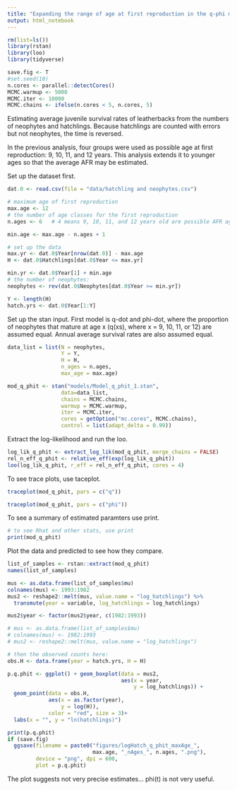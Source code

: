 ```yaml
---
title: "Expanding the range of age at first reproduction in the q-phi model"
output: html_notebook
---
```



```r
rm(list=ls())
library(rstan)
library(loo)
library(tidyverse)

save.fig <- T
#set.seed(10)
n.cores <- parallel::detectCores()
MCMC.warmup <- 5000
MCMC.iter <- 10000
MCMC.chains <- ifelse(n.cores < 5, n.cores, 5)
```

Estimating average juvenile survival rates of leatherbacks from the numbers of neophytes and hatchlings. Because hatchlings are counted with errors but not neophytes, the time is reversed.

In the previous analysis, four groups were used as possible age at first reproduction:  9, 10, 11, and 12 years. This analysis extends it to younger ages so that the average AFR may be estimated. 

Set up the dataset first.
```r

dat.0 <- read.csv(file = "data/hatchling and neophytes.csv")

# maximum age of first reproduction
max.age <- 12
# the number of age classes for the first reproduction 
n.ages <- 6   # 4 means 9, 10, 11, and 12 years old are possible AFR ages.

min.age <- max.age - n.ages + 1

# set up the data
max.yr <- dat.0$Year[nrow(dat.0)] - max.age
H <- dat.0$Hatchlings[dat.0$Year <= max.yr]

min.yr <- dat.0$Year[1] + min.age
# the number of neophytes:
neophytes <- rev(dat.0$Neophytes[dat.0$Year >= min.yr])

Y <- length(H)  
hatch.yrs <- dat.0$Year[1:Y]

```

Set up the stan input. First model is q-dot and phi-dot, where the proportion of neophytes that mature at age x (q(xs), where x = 9, 10, 11, or 12) are assumed equal.  Annual average survival rates are also assumed equal. 

```r
data_list = list(N = neophytes,
                 Y = Y, 
                 H = H,
                 n_ages = n.ages,
                 max_age = max.age)

mod_q_phit <- stan("models/Model_q_phit_1.stan", 
                 data=data_list, 
                 chains = MCMC.chains, 
                 warmup = MCMC.warmup,
                 iter = MCMC.iter,
                 cores = getOption("mc.cores", MCMC.chains),
                 control = list(adapt_delta = 0.99))

```

Extract the log-likelihood and run the loo.
```r
log_lik_q_phit <- extract_log_lik(mod_q_phit, merge_chains = FALSE)
rel_n_eff_q_phit <- relative_eff(exp(log_lik_q_phit))
loo(log_lik_q_phit, r_eff = rel_n_eff_q_phit, cores = 4)

```

To see trace plots, use taceplot.

```r
traceplot(mod_q_phit, pars = c("q"))

```

```r
traceplot(mod_q_phit, pars = c("phi"))

```

To see a summary of estimated paramters use print.
```r
# to see Rhat and other stats, use print
print(mod_q_phit)

```

Plot the data and predicted to see how they compare.

```r
list_of_samples <- rstan::extract(mod_q_phit)
names(list_of_samples)

mus <- as.data.frame(list_of_samples$mu)
colnames(mus) <- 1993:1982
mus2 <- reshape2::melt(mus, value.name = "log_hatchlings") %>%
  transmute(year = variable, log_hatchlings = log_hatchlings)

mus2$year <- factor(mus2$year, c(1982:1993))

# mus <- as.data.frame(list_of_samples$mu)
# colnames(mus) <- 1982:1993
# mus2 <- reshape2::melt(mus, value.name = "log_hatchlings")

# then the observed counts here:
obs.H <- data.frame(year = hatch.yrs, H = H)

p.q.phit <- ggplot() + geom_boxplot(data = mus2,
                                    aes(x = year, 
                                        y = log_hatchlings)) + 
  geom_point(data = obs.H,
             aes(x = as.factor(year), 
                 y = log(H)),
             color = "red", size = 3)+ 
  labs(x = "", y = "ln(hatchlings)")

print(p.q.phit)
if (save.fig)
  ggsave(filename = paste0("figures/logHatch_q_phit_maxAge_", 
                           max.age, "_nAges_", n.ages, ".png"),
         device = "png", dpi = 600,
         plot = p.q.phit)

```


The plot suggests not very precise estimates... phi(t) is not very useful. 
